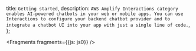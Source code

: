   title: `Getting started`,
  description: `AWS Amplify Interactions category enables AI-powered chatbots in your web or mobile apps. You can use Interactions to configure your backend chatbot provider and to integrate a chatbot UI into your app with just a single line of code.`,
};


<Fragments fragments={{js: js0}} />